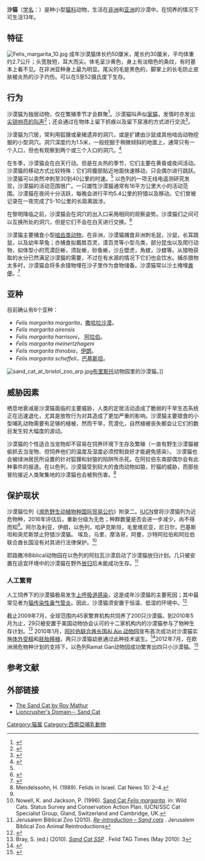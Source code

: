 {{distinguish|荒漠猫}}
{{expand|time=2017-05-28T09:10:20+00:00}}
{{Refimprove|time=2017-05-28T02:01:01+00:00}}
{{Speciesbox
| status = lc
| trend = down
| status_system = iucn3.1
| status_ref ={{r|iucn}}
| image = Felis margarita.jpg
| image_width = 200px
| taxon= Felis margarita
| authority = [[Victor_Loche|Loche]], 1858
| range_map = Felis margarita distribution.svg
| range_map_caption = 地理分布
}}

'''沙猫'''（[[学名|学名]]：''{{lang|la|Felis margarita}}''）是种小型[[猫科|猫科]]动物，生活在[[非洲|非洲]]和[[亚洲|亚洲]]的沙漠中。在饲养的情况下可生活13年。

==特征==
[[File:Felis_margarita_10.jpg|thumb]]
成年沙漠猫体长约50厘米，尾长约30厘米，平均体重约2.7公斤；头宽肢短，耳大而尖。体毛呈沙黄色，身上有淡暗色的条纹，有时基本上看不见。在非洲亚种身上最为明显。尾尖的毛是黑色的，脚掌上的长毛防止皮肤被炎热的沙子灼伤。可以在5至52摄氏度下生存。

==行为==
沙漠猫为独居动物，仅在繁殖季节才会群聚<ref name=WCoW>{{cite book |last1=Sunquist |first1=M. |last2=Sunquist |first2=F. |name-list-style=amp |year=2002 |title=Wild Cats of the World |publisher=University of Chicago Press |location=Chicago |chapter=Sand Cat ''Felis margarita'' (Loche, 1858) |pages=67–74 |isbn=978-0-226-77999-7 |chapter-url={{Google Books|id=hFbJWMh9-OAC|page=67|plainurl=yes}}|language=en}}</ref>。沙漠猫叫声似[[家猫|家猫]]，发情时亦发出[[叫春|尖锐响亮的叫声]]<ref name=Hemmer1974>{{cite journal |last1=Hemmer |first1=H. |year=1974 |title=Studien zur Systematik und Biologie der Sandkatze (''Felis margarita'' Loche, 1858) |trans-title=Studies on the systematics and biology of the sand cat |journal=Zeitschrift des Kölner Zoo |volume=17 |issue=1 |pages=11–20|language=de}}</ref>；还会通过在物体上留下抓痕以及留下尿液的方式进行交流<ref>{{cite journal|journal=American Zoologist|volume=33|issue=2|language=en|issn=0003-1569|date=1993-04|pages=151–166|doi=10.1093/icb/33.2.151|url=https://academic.oup.com/icb/article-lookup/doi/10.1093/icb/33.2.151|title=A Comparative Analysis of Scent-Marking, Social and Reproductive Behavior in 20 Species of Small Cats ( Felis )|accessdate=2022-06-07|author=Jill D. Mellen}}</ref>。

沙漠猫为穴居，常利用狐狸或豪猪遗弃的洞穴，或是扩建由沙鼠或其他啮齿动物挖掘的小型洞穴。洞穴深度约为1.5米，一般挖掘于稍微倾斜的地面上，通常只有一个入口，但也有观察到两个或三个入口的洞穴。<ref>{{cite journal|journal=Revue suisse de zoologie.|volume=81|issn=0035-418X|date=1974|pages=949–969|doi=10.5962/bhl.part.76053|url=http://www.biodiversitylibrary.org/part/76053|title=Données nouvelles sur le Chat des sables Felis margarita Loche, 1858|accessdate=2022-06-07|author=P Schauenberg|language=fr}}</ref>

在冬季，沙漠猫会在白天行动。但是在炎热的季节，它们主要在黄昏或夜间活动。沙漠猫的移动方式比较特殊：它们将腹部贴近地面快速移动，只会偶尔进行跳跃。沙漠猫可以突然冲刺至30到40公里的时速。<ref name=Dragesco/>
以色列的一项无线电遥测研究发现，沙漠猫的活动范围很广。一只雄性沙漠猫通常有16平方公里大小的活动范围。沙漠猫在夜间十分活跃，每晚会进行平均5.4公里的狩猎以及移动。它们曾被记录在一夜完成了5-10公里的长距离跋涉。

在黎明降临之前，沙漠猫会在洞穴的出入口采用相同的观察姿势。沙漠猫们之间可以互换所处的洞穴，但是它们不会在白天进行交换。<ref name=Abbadi1992>{{cite journal|author=Abbadi, M. |year=1992|title=Israel's elusive feline: sand cats|journal=Cat News |volume=18|pages= 15–16}}</ref>

沙漠猫主要捕食小型[[啮齿类动物|啮齿类动物]]，在非洲，沙漠猫捕食非洲刺毛鼠，沙鼠，长耳跳鼠，以及幼年草兔；亦捕食拟戴胜百灵，漠百灵等小型鸟类，部分昆虫以及爬行动物，如体型小的荒漠巨蜥，须趾蜥，砂鱼蜥，沙丘壁虎，角蝰，沙蝰等。从猎物获取的水分已然满足沙漠猫的需要，不过在有水源的情况下它们也会饮水。捕杀猎物太多时，沙漠猫会将多余猎物埋在沙子里作为食物储备。沙漠猫常以沙土掩埋[[粪便|粪便]]。<ref name=Dragesco>{{cite book |author=Dragesco-Joffé, A. |year=1993 |chapter=Le chat des sables, un redoutable chasseur de serpents |trans-chapter=The Sand Cat, a formidable snake hunter |pages=129–133 |title=La Vie Sauvage au Sahara |trans-title=Wildlife in the Sahara |publisher=Delachaux et Niestlé |location=Lausanne and Paris |isbn=978-2603008713|language=fr}}</ref>

==亚种==

目前确认有6个亚种：

* ''Felis margarita margarita''，[[撒哈拉沙漠|撒哈拉沙漠]]。
* ''Felis margarita airensis''
* ''Felis margarita harrisoni''， [[阿拉伯|阿拉伯]]。
* ''Felis margarita meinertzhageni'' 
* ''Felis margarita thinobia''，[[伊朗|伊朗]]。 
* ''Felis margarita scheffeli''，[[巴基斯坦|巴基斯坦]]。

[[File:sand_cat_at_bristol_zoo_arp.jpg|thumb]][[布里斯托|布里斯托]]动物园里的沙漠猫。]]
==威胁因素==
栖息地衰减是沙漠猫面临的主要威胁，人类的定居活动造成了脆弱的干旱生态系统正在迅速退化，尤其是放牧行为对其造成了更加严重的影响。沙漠猫主要猎食的小型哺乳动物需要有足够的植被，然而干旱，荒漠化，自然植被丧失都会让它们的数目发生较大幅度的波动。

沙漠猫的个性适合当宠物却不容易在饲养环境下生存及繁殖（一直有野生沙漠猫被偷抓去当宠物、但饲养他们的温度及湿度必须控制良好才能避免感染）。
沙漠猫也会被绿洲居民所设置的针对狐狸和豺狼的陷阱所杀死。在阿拉伯东南部偶尔会有此种事件的报道。在以色列，沙漠猫受到较大的食肉动物如狼，狞猫的威胁，而那些冒险接近人类聚集地的沙漠猫也会被狗伤害。<ref>Mendelssohn, H. (1989). Felids in Israel. Cat News 10: 2–4.</ref>

==保护现状==
沙漠猫位列《[[濒危野生动植物种国际贸易公约|濒危野生动植物种国际贸易公约]]》附录二。[[IUCN|IUCN]]曾将沙漠猫列为近危物种，2016年评估后，重新分级为无危；种群数量是否会进一步减少，尚不得而知<ref name=iucn />。阿尔及利亚，伊朗，以色列，哈萨克斯坦，毛里塔尼亚，尼日尔，巴基斯坦和突尼斯禁止狩猎沙漠猫。
埃及，马里，摩洛哥，阿曼，沙特阿拉伯和阿拉伯联合酋长国没有对其进行法律保护。<ref name=Nowell1996>Nowell, K. and Jackson, P. (1996). [https://web.archive.org/web/20140910165808/http://lynx.uio.no/lynx/catsgportal/cat-website/catfolk/sandct01.htm Sand Cat ''Felis margarita'']. in: Wild Cats. Status Survey and Conservation Action Plan. IUCN/SSC Cat Specialist Group, Gland, Switzerland and Cambridge, UK.</ref>

耶路撒冷Biblical动物园在以色列的阿拉瓦沙漠启动了沙漠猫放归计划。几只被安置在适宜环境中的沙漠猫在野外[[放归|放归]]后未能成功生存。<ref>Jerusalem Biblical Zoo (2010). [http://www.jerusalemzoo.org.il/var/360/456130-sand%20cat-internet.pdf ''Re-introduction – Sand cats''] {{webarchive|url=https://web.archive.org/web/20130512021723/http://www.jerusalemzoo.org.il/var/360/456130-sand%20cat-internet.pdf |date=2013-05-12 }}. Jerusalem Biblical Zoo Animal Reintroductions</ref>

===人工繁育===
人工饲养下的沙漠猫极易发生[[上呼吸道感染|上呼吸道感染]]，这是成年沙漠猫的主要死因；其中最常见者为[[猫传染性鼻气管炎|猫传染性鼻气管炎]]。因此，沙漠猫须安置于恒温、低湿的环境中。<ref>{{cite journal|journal=International Zoo Yearbook|volume=35|issue=1|language=en|issn=0074-9664|date=1997-01|pages=78–81|doi=10.1111/j.1748-1090.1997.tb01193.x|url=https://onlinelibrary.wiley.com/doi/10.1111/j.1748-1090.1997.tb01193.x|title=Sand cat Felis margarita: a true desert species|accessdate=2022-06-07|author=Karen Sausman}}</ref>

截止2009年7月，全球范围内45家繁育机构共饲养了200只沙漠猫。到2010年5月为止，29只被安置于美国动物协会认可的十二家机构内的沙漠猫参与了物种生存计划。<ref>Bray, S. (ed.) (2010). [http://nationalzoo.si.edu/SCBI/AZA/FelidTAG/Newsletter/2010May.pdf ''Sand Cat SSP''] {{Wayback|url=http://nationalzoo.si.edu/SCBI/AZA/FelidTAG/Newsletter/2010May.pdf |date=20130514073149 }}. Felid TAG Times (May 2010): 3</ref>
2010年1月，[[阿拉伯联合酋长国|阿拉伯联合酋长国]][[Al_Ain_动物园|Al Ain 动物园]]宣布首次成功对沙漠猫实施[[体外受精|体外受精]]和[[胚胎移植|胚胎移植]]，两只沙漠猫幼崽通过此种技术诞生。<ref>{{cite web|publisher=Gulf News|year=2010| url=http://gulfnews.com/news/gulf/uae/environment/al-ain-zoo-has-reason-to-purr-after-birth-of-two-sand-cats-1.574121 |title=Al Ain zoo has reason to purr after birth of two sand cats|website=gulfnews.com|date=2010-01-27|language=en}}</ref>2012年7月，在欧洲濒危物种计划的支持下，以色列Ramat Gan动物园成功繁育出四只小沙漠猫。<ref>{{cite web|author=Krystian, M. |year=2012|url=http://tv.ibtimes.com/rare-sand-kittens-born-in-israel-after-years-of-rumored-extinction/7327.html|title=Rare Sand Kittens Born in Israel After Years of Rumored Extinction|publisher= The International Business Times TV|date=2012-08-15|language=en}}</ref>

== 参考文献 ==
{{reflist|2|refs=
<ref name=iucn>{{cite iucn |title=''Felis margarita'' |name-list-style=amp |author=Sliwa, A. |author2=Ghadirian, T. |author3=Appel, A. |author4=Banfield, L. |author5=Sher Shah, M. |author6=Wacher, T. |date=2016 |page=e.T8541A50651884 |doi=10.2305/IUCN.UK.2016-2.RLTS.T8541A50651884.en |access-date=2022-06-07|language=en}}</ref>
}}

== 外部链接 ==
{{wikispecies|Felis margarita}}
{{commons|Felis margarita}}
* [https://web.archive.org/web/20080915065147/http://www.sanddunecat.com/sandcat/sandcat.htm The Sand Cat by Roy Mathur]
* [https://web.archive.org/web/20090104170851/http://www.lioncrusher.com/animal.asp?animal=67 Lioncrusher's Domain-- Sand Cat]
{{Taxonbar|from=Q175329}}

[[Category:猫属|Category:猫属]]
[[Category:西南亞哺乳動物|Category:西南亞哺乳動物]]